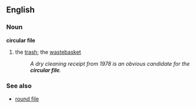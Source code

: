 ==English==

===Noun===
'''circular file''' 
#the [[trash]]; the [[wastebasket]]
#:''A dry cleaning receipt from 1978 is an obvious candidate for the '''circular file'''.''

===See also===
*[[round file]]